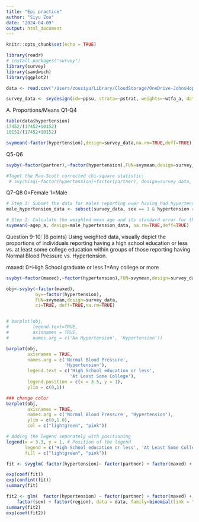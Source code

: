 ```yaml
---
title: "Epi practice"
author: "Siyu Zou"
date: "2024-04-09"
output: html_document
---
```


```r
knitr::opts_chunk$set(echo = TRUE)
```


```r
library(readr)
# install.packages("survey")
library(survey)
library(sandwich)
library(ggplot2)
```

```r
data <- read.csv("/Users/zousiyu/Library/CloudStorage/OneDrive-JohnsHopkins/Term 4/Epi/Lecture2/Module1/Assignment1/NHIS 2022 Adult Data.csv")
```


```r
survey_data <- svydesign(id=~ppsu, strata=~pstrat, weights=~wtfa_a, data=data , nest=TRUE)

```

A. Proportions/Means
Q1-Q4
```r
table(data$hypertension)
17452/(17452+10152)
10152/(17452+10152)

svymean(~factor(hypertension),design=survey_data,na.rm=TRUE,deff=TRUE)
```

Q5-Q6
```r
svyby(~factor(partner),~factor(hypertension),FUN=svymean,design=survey_data, ci=TRUE, deff=TRUE,na.rm=TRUE)

#Toget the Rao-Scott corrected chi-square statistic:
 # svychisq(~factor(hypertension)+factor(partner), design=survey_data, na.rm=TRUE, statistic="F")
```

Q7-Q8
0=Female
1=Male
```r
# Step 1: Subset the data for males reporting ever having had hypertension
male_hypertension_data <- subset(survey_data, sex == 1 & hypertension == 1)

# Step 2: Calculate the weighted mean age and its standard error for this subgroup
svymean(~agep_a, design=male_hypertension_data, na.rm=TRUE,deff=TRUE)

```

Question 9-10: (6 points)
Using weighted data, visually depict the proportions of individuals reporting having a high school education or less vs. at least some college education within groups of those reporting having Normal Blood Pressure vs. Hypertension.

maxed: 0=High School graduate or less 1=Any college or more
```r
svyby(~factor(maxed),~factor(hypertension),FUN=svymean,design=survey_data, ci=TRUE, deff=TRUE,na.rm=TRUE)

obj<-svyby(~factor(maxed),
           by=~factor(hypertension),
           FUN=svymean,design=survey_data, 
           ci=TRUE, deff=TRUE,na.rm=TRUE)


# barplot(obj,
#         legend.text=TRUE,
#         axisnames = TRUE,
#         names.arg = c('No Hypertension', 'Hypertension')) 

barplot(obj, 
        axisnames = TRUE,
        names.arg = c('Normal Blood Pressure',
                      'Hypertension'),
        legend.text = c('High School education or less',
                        'At Least Some College'),
        legend.position = c(x = 3.5, y = 1), 
        ylim = c(0,1))

### change color 
barplot(obj, 
        axisnames = TRUE,
        names.arg = c('Normal Blood Pressure', 'Hypertension'),
        ylim = c(0,1.0),
        col = c("lightgreen", "pink"))

# Adding the legend separately with positioning
legend(x = 3.3, y = 1, # Position of the legend
       legend = c('High School education or less', 'At Least Some College'),
       fill = c("lightgreen", "pink"))

```

```r
fit <- svyglm( factor(hypertension)~ factor(partner) + factor(maxed) + factor(sex) + factor(region), design=survey_data, family=quasibinomial(link="logit"))

exp(coef(fit))
exp(confint(fit))
summary(fit)
```


```r
fit2 <- glm(  factor(hypertension) ~ factor(partner) + factor(maxed) + 
    factor(sex) + factor(region), data = data, family=binomial(link = "logit"))
summary(fit2)
exp(coef(fit2))
```

